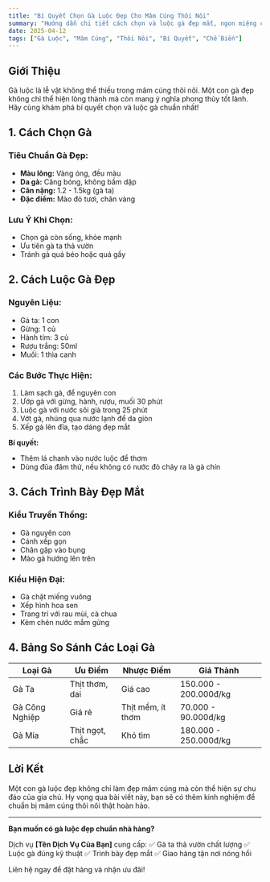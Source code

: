 ```yaml
---
title: "Bí Quyết Chọn Gà Luộc Đẹp Cho Mâm Cúng Thôi Nôi"
summary: "Hướng dẫn chi tiết cách chọn và luộc gà đẹp mắt, ngon miệng cho mâm cúng thôi nôi, kèm bí quyết từ các đầu bếp chuyên nghiệp."
date: 2025-04-12
tags: ["Gà Luộc", "Mâm Cúng", "Thôi Nôi", "Bí Quyết", "Chế Biến"]
---
```


## Giới Thiệu

Gà luộc là lễ vật không thể thiếu trong mâm cúng thôi nôi. Một con gà đẹp không chỉ thể hiện lòng thành mà còn mang ý nghĩa phong thủy tốt lành. Hãy cùng khám phá bí quyết chọn và luộc gà chuẩn nhất!

## 1. Cách Chọn Gà

### Tiêu Chuẩn Gà Đẹp:
- **Màu lông:** Vàng óng, đều màu
- **Da gà:** Căng bóng, không bầm dập
- **Cân nặng:** 1.2 - 1.5kg (gà ta)
- **Đặc điểm:** Mào đỏ tươi, chân vàng

### Lưu Ý Khi Chọn:
- Chọn gà còn sống, khỏe mạnh
- Ưu tiên gà ta thả vườn
- Tránh gà quá béo hoặc quá gầy

## 2. Cách Luộc Gà Đẹp

### Nguyên Liệu:
- Gà ta: 1 con
- Gừng: 1 củ
- Hành tím: 3 củ
- Rượu trắng: 50ml
- Muối: 1 thìa canh

### Các Bước Thực Hiện:
1. Làm sạch gà, để nguyên con
2. Ướp gà với gừng, hành, rượu, muối 30 phút
3. Luộc gà với nước sôi già trong 25 phút
4. Vớt gà, nhúng qua nước lạnh để da giòn
5. Xếp gà lên đĩa, tạo dáng đẹp mắt

**Bí quyết:** 
- Thêm lá chanh vào nước luộc để thơm
- Dùng đũa đâm thử, nếu không có nước đỏ chảy ra là gà chín

## 3. Cách Trình Bày Đẹp Mắt

### Kiểu Truyền Thống:
- Gà nguyên con
- Cánh xếp gọn
- Chân gập vào bụng
- Mào gà hướng lên trên

### Kiểu Hiện Đại:
- Gà chặt miếng vuông
- Xếp hình hoa sen
- Trang trí với rau mùi, cà chua
- Kèm chén nước mắm gừng

## 4. Bảng So Sánh Các Loại Gà

| Loại Gà       | Ưu Điểm               | Nhược Điểm            | Giá Thành         |
|---------------|-----------------------|-----------------------|-------------------|
| Gà Ta         | Thịt thơm, dai        | Giá cao               | 150.000 - 200.000đ/kg |
| Gà Công Nghiệp| Giá rẻ               | Thịt mềm, ít thơm     | 70.000 - 90.000đ/kg  |
| Gà Mía        | Thịt ngọt, chắc      | Khó tìm               | 180.000 - 250.000đ/kg |

## Lời Kết

Một con gà luộc đẹp không chỉ làm đẹp mâm cúng mà còn thể hiện sự chu đáo của gia chủ. Hy vọng qua bài viết này, bạn sẽ có thêm kinh nghiệm để chuẩn bị mâm cúng thôi nôi thật hoàn hảo.

---

**Bạn muốn có gà luộc đẹp chuẩn nhà hàng?**

Dịch vụ **[Tên Dịch Vụ Của Bạn]** cung cấp:
✅ Gà ta thả vườn chất lượng
✅ Luộc gà đúng kỹ thuật
✅ Trình bày đẹp mắt
✅ Giao hàng tận nơi nóng hổi

Liên hệ ngay để đặt hàng và nhận ưu đãi!